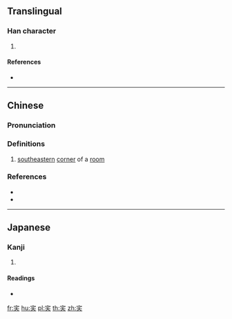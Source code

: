 {{character info/new}}
==Translingual==

===Han character===
{{Han char|rn=40|rad=宀|as=04|sn=7|four=30432|canj=JHK|ids=⿱宀夭}}

# {{defn|Han|sort=宀04}}

====References====
* {{Han ref|kx=0282.190|dkj=07085|dj=0556.060|hdz=20916.080|uh=5B8E|ud=23438|bh=CABC|bd=51900}}

----

==Chinese==
{{zh-forms|alt=窔:"corner of a room"}}

===Pronunciation===
{{zh-pron
|m=yǎo
|c=jiu2,ngaau5
|cat=n
}}

===Definitions===
{{zh-hanzi}}

# {{zh-obsolete}} [[southeastern]] [[corner]] of a [[room]]

===References===
* {{R:twedu|B00739}}
* {{R:yue:mfccd}}

----

==Japanese==

===Kanji===
{{ja-kanji|grade=|rs=宀04}}

# {{defn|lang=ja|sort=宀04}}

====Readings====
* {{ja-readings|on=[[えう]] (eu), [[よう]] (yō)|kun=}}

[[fr:宎]]
[[hu:宎]]
[[pl:宎]]
[[th:宎]]
[[zh:宎]]